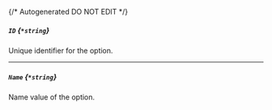 {/* Autogenerated DO NOT EDIT  */}
##### `ID` *{`*string`}*
Unique identifier for the option.

---
##### `Name` *{`*string`}*
Name value of the option.


